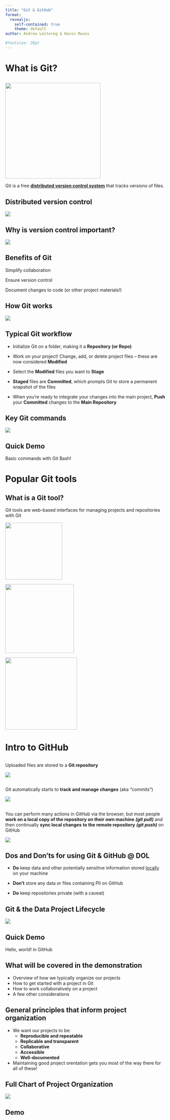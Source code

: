 ```yaml
---
title: "Git & GitHub"
format: 
  revealjs:
    self-contained: true
    theme: default
author: Andrea Leitereg & Kevin Reuss

#fontsize: 28pt
---
```


# What is Git?

## 

![](git-logo.png){fig-align="center" width="300"}

Git is a free [**distributed version control system**]{.underline} that tracks versions of files.

## Distributed version control

![](distributed-version-control-diagram.png){fig-align="center"}

## Why is version control important? {.center}

![](tech-comics-version-control.png){fig-align="center"}

## Benefits of Git

Simplify collaboration

Ensure version control

Document changes to code (or other project materials!)

## How Git works

[![](git-workflow-image-1.png)](https://newsletter.techworld-with-milan.com/p/how-to-learn-git)

## Typical Git workflow

-   Initialize Git on a folder, making it a **Repository (or Repo)**

-   Work on your project! Change, add, or delete project files -- these are now considered **Modified**

-   Select the **Modified** files you want to **Stage**

-   **Staged** files are **Committed**, which prompts Git to store a permanent snapshot of the files

-   When you're ready to integrate your changes into the main project, **Push** your **Committed** changes to the **Main Repository**

## Key Git commands

![](git-workflow-image-2.png){fig-align="center"}

## Quick Demo

Basic commands with Git Bash!

# Popular Git tools

## What is a Git tool?

Git tools are web-based interfaces for managing projects and repositories with Git

![](github-logo.png){width="179"}

![](bitbucket-logo.png){width="216"}

![](gitlab-logo.png){width="226"}

# Intro to GitHub

## 

Uploaded files are stored to a **Git repository**

![](git-hub-image-1.png)

## 

Git automatically starts to **track and manage changes** (aka "commits")

![](git-hub-image-2.png)

## 

You can perform many actions in GitHub via the browser, but most people **work on a local copy of the repository on their own machine** ***(git pull)*** and then continually **sync local changes** **to the remote repository** ***(git push)*** on GitHub

![](distributed-version-control-diagram-2.png){fig-align="center"}

## Dos and Don'ts for using Git & GitHub \@ DOL

-   **Do** keep data and other potentially sensitive information stored [locally]{.underline} on your machine

-   **Don't** store any data or files containing PII on GitHub

-   **Do** keep repositories private (with a caveat)

## Git & the Data Project Lifecycle

![](Data%20Analysis%20Workflow%20Matrix%20-%207%20Steps%20-%20cropped.PNG)

## Quick Demo

Hello, world! in GitHub



## What will be covered in the demonstration 
::: {.incremental} 
-  Overview of how we typically organize our projects
-  How to get started with a project in Git
-  How to work collaboratively on a project
-  A few other considerations 
:::

## General principles that inform project organization
::: {.incremental}
- We want our projects to be:
  - **Reproducible and repeatable**
  - **Replicable and transparent**
  - **Collaborative**
  - **Accessible**
  - **Well-documented**
- Maintaining good project orentation gets you most of the way there for all of these!   
:::

## Full Chart of Project Organization
![](full-project-org.png)

## Demo
